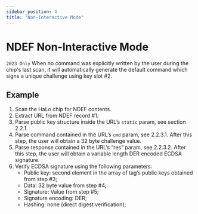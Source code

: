 ```yaml
---
sidebar_position: 4
title: "Non-Interactive Mode"
---
```


# NDEF Non-Interactive Mode

`2023 Only` When no command was explicitly written by the user during the chip's last scan, it will automatically generate the default command which signs a unique challenge using key slot #2.

## Example

1. Scan the HaLo chip for NDEF contents.
2. Extract URL from NDEF record #1.
3. Parse public key structure inside the URL’s `static` param, see section 2.2.1.
4. Parse command contained in the URL’s `cmd` param, see 2.2.3.1. After this step, the user will obtain a 32 byte challenge value.
5. Parse response contained in the URL’s “res” param, see 2.2.3.2. After this step, the user will obtain a variable length DER encoded ECDSA signature.
6. Verify ECDSA signature using the following parameters:
    - Public key: second element in the array of tag’s public keys obtained from step #3;
    - Data: 32 byte value from step #4;
    - Signature: Value from step #5;
    - Signature encoding: DER;
    - Hashing: none (direct digest verification);